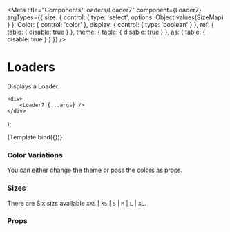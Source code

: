 
<Meta
    title="Components/Loaders/Loader7"
    component={Loader7}
    argTypes={{
        size: {
            control: {
                type: 'select',
                options: Object.values(SizeMap)
            }
        },
        Color: {
            control: 'color'
        },
        display: {
            control: {
                type: 'boolean'
            }
        },
        ref: {
            table: {
                disable: true
            }
        },
        theme: {
            table: {
                disable: true
            }
        },
        as: {
            table: {
                disable: true
            }
        }
    }}
/>

# Loaders

Displays a Loader.

    <div>
        <Loader7 {...args} />
    </div>
);

<Preview>
    <Story name="Loader7" args={{ size: 'S' }}>
        {Template.bind({})}
    </Story>
</Preview>

### Color Variations

You can either change the theme or pass the colors as props.

<Preview withToolbar>
    <div style={{ display: 'flex', justifyContent: 'space-around' }}>
        <Loader7 size="S" Color="green" />
        <Loader7 size="S" Color="red" />
    </div>
</Preview>

### Sizes

There are Six sizs available `XXS` | `XS` | `S` | `M` | `L` | `XL`.

<Preview withToolbar>
    <div style={{ display: 'flex', justifyContent: 'space-between' }}>
        <DotsCircle size="XXS" />
        <Loader7 size="XS" />
        <Loader7 size="S" />
        <Loader7 size="M" />
        <Loader7 size="L" />
        <Loader7 size="XL" />
    </div>
</Preview>

### Props

<Props story="Loader7" />
